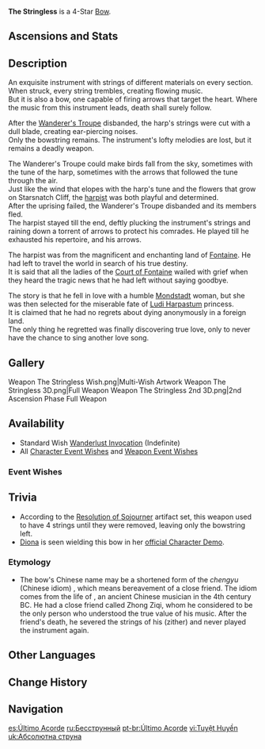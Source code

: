 {{Weapon Infobox
|id             = 15402
|image          = <gallery>
Weapon The Stringless.png|Base
Weapon The Stringless 2nd.png|2nd Ascension
</gallery>
|type           = Bow
|series         = Wanderer's Troupe
|releaseDate    = 2020-09-28
|rarity         = 4
|base_atk       = 42
|2nd_stat_type  = Elemental Mastery
|2nd_stat       = 36
|obtain         = Wishes
|passive        = Arrowless Song
|effect         = Increases Elemental Skill and Elemental Burst DMG by (var1)%.
|eff_rank1_var1 = 24
|eff_rank2_var1 = 30
|eff_rank3_var1 = 36
|eff_rank4_var1 = 42
|eff_rank5_var1 = 48
|eff_att1       = DMG Bonus
|eff_att2       = Elemental Skill DMG Bonus
|eff_att3       = Elemental Burst DMG Bonus
}}
{{Description|A bow that once served as an extraordinary instrument. It is no longer capable of getting people up and dancing.}}
'''The Stringless''' is a 4-Star [[Bow]].

==Ascensions and Stats==
{{Weapon Ascensions and Stats
|ascendMat1 = Tile of Decarabian's Tower
|ascendMat2 = Debris of Decarabian's City
|ascendMat3 = Fragment of Decarabian's Epic
|ascendMat4 = Scattered Piece of Decarabian's Dream
|bossMat1   = Heavy Horn
|bossMat2   = Black Bronze Horn
|bossMat3   = Black Crystal Horn
|commonMat1 = Firm Arrowhead
|commonMat2 = Sharp Arrowhead
|commonMat3 = Weathered Arrowhead
}}

==Description==
An exquisite instrument with strings of different materials on every section.<br />
When struck, every string trembles, creating flowing music.<br />
But it is also a bow, one capable of firing arrows that target the heart. Where the music from this instrument leads, death shall surely follow.

After the [[Wanderer's Troupe (Faction)|Wanderer's Troupe]] disbanded, the harp's strings were cut with a dull blade, creating ear-piercing noises.<br />
Only the bowstring remains. The instrument's lofty melodies are lost, but it remains a deadly weapon.

The Wanderer's Troupe could make birds fall from the sky, sometimes with the tune of the harp, sometimes with the arrows that followed the tune through the air.<br />
Just like the wind that elopes with the harp's tune and the flowers that grow on Starsnatch Cliff, the [[Sojourner|harpist]] was both playful and determined.<br />
After the uprising failed, the Wanderer's Troupe disbanded and its members fled.<br />
The harpist stayed till the end, deftly plucking the instrument's strings and raining down a torrent of arrows to protect his comrades. He played till he exhausted his repertoire, and his arrows.

The harpist was from the magnificent and enchanting land of [[Fontaine]]. He had left to travel the world in search of his true destiny.<br />
It is said that all the ladies of the [[Court of Fontaine]] wailed with grief when they heard the tragic news that he had left without saying goodbye.

The story is that he fell in love with a humble [[Mondstadt]] woman, but she was then selected for the miserable fate of [[Ludi Harpastum]] princess.<br />
It is claimed that he had no regrets about dying anonymously in a foreign land.<br />
The only thing he regretted was finally discovering true love, only to never have the chance to sing another love song.

==Gallery==
<gallery hideaddbutton="true" captionalign="center">
Weapon The Stringless Wish.png|Multi-Wish Artwork
Weapon The Stringless 3D.png|Full Weapon
Weapon The Stringless 2nd 3D.png|2nd Ascension Phase Full Weapon
</gallery>

==Availability==
*Standard Wish [[Wanderlust Invocation]] (Indefinite)
*All [[Character Event Wishes]] and [[Weapon Event Wishes]]

===Event Wishes===
{{Featured}}

==Trivia==
*According to the [[Resolution of Sojourner]] artifact set, this weapon used to have 4 strings until they were removed, leaving only the bowstring left.
*[[Diona]] is seen wielding this bow in her [https://youtu.be/9cti_Dwd3Hc official Character Demo].
===Etymology===
*The bow's Chinese name {{Lang|Juéxián|zh=绝弦}} may be a shortened form of the ''chengyu'' (Chinese idiom) {{Lang|"Bo Ya severed strings"|zh=伯牙绝弦|zh_rm=Bó Yá jué xián}}, which means bereavement of a close friend. The idiom comes from the life of {{w|Bo Ya}}, an ancient Chinese musician in the 4th century BC. He had a close friend called Zhong Ziqi, whom he considered to be the only person who understood the true value of his music. After the friend's death, he severed the strings of his {{w|Guqin|''qin''}} (zither) and never played the instrument again.

==Other Languages==
{{Other Languages
|en      = The Stringless
|zhs     = 绝弦
|zhs_rm  = Juéxián
|zht     = 絕弦
|zht_rm  = Juéxián
|zh_tl   = The Final String/Severed Strings
|zh_note = {{Lang|mini=1|zh-Hans=绝}}/{{Lang|mini=1|zh-Hant=絕|zh-Hant_rm=Jué}} can mean both "final" or "to sever." Since the weapon's harpstrings were cut, leaving only the bowstring, it can be interpreted to mean either "The Final String" (referring to the remaining bowstring) or "Severed Strings" referring to the harpstrings that were cut.
|ja      = 絶弦
|ja_rm   = Zetsugen
|ja_tl   = The Final String/Severed Strings{{Sino|ja}}
|ko      = {{tt|절현|絕弦}}
|ko_rm   = Jeolhyeon
|ko_tl   = The Final String/Severed Strings{{Sino|ko}}
|es      = Último Acorde
|es_tl   = Last Chord
|fr      = Dernière corde
|fr_tl   = Last String
|ru      = Бесструнный
|ru_tl   = The Stringless
|th      = The Stringless
|vi      = {{tt|Tuyệt Huyền|绝弦}}
|vi_tl   = The Final String/Severed Strings{{Sino|vi}}
|de      = Der Sehnenlose
|de_tl   = The Stringless
|id      = The Stringless
|pt      = Último Acorde
|pt_tl   = Last Chord
}}

==Change History==
{{Change History|1.0}}

==Navigation==
{{Weapons by Series Navbox|series=Wanderer's Troupe}}
{{Weapon Navbox|type=Bows}}

[[es:Último Acorde]]
[[ru:Бесструнный]]
[[pt-br:Último Acorde]]
[[vi:Tuyệt Huyền]]
[[uk:Абсолютна струна]]